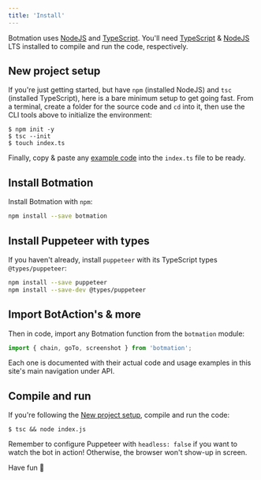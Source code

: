 ```yaml
---
title: 'Install'
---
```


Botmation uses [NodeJS](http://nodejs.org/) and [TypeScript](https://www.typescriptlang.org/). You'll need [TypeScript](https://www.npmjs.com/package/typescript) & [NodeJS](http://nodejs.org/) LTS installed to compile and run the code, respectively.

## New project setup

If you're just getting started, but have `npm` (installed NodeJS) and `tsc` (installed TypeScript), here is a bare minimum setup to get going fast. From a terminal, create a folder for the source code and `cd` into it, then use the CLI tools above to initialize the environment:
```
$ npm init -y
$ tsc --init
$ touch index.ts
```
Finally, copy & paste any [example code](/examples) into the `index.ts` file to be ready.

## Install Botmation

Install Botmation with `npm`:

```bash
npm install --save botmation
```

## Install Puppeteer with types

If you haven't already, install `puppeteer` with its TypeScript types `@types/puppeteer`:

```bash
npm install --save puppeteer 
npm install --save-dev @types/puppeteer
```

## Import BotAction's & more

Then in code, import any Botmation function from the `botmation` module:
```typescript
import { chain, goTo, screenshot } from 'botmation';
```

Each one is documented with their actual code and usage examples in this site's main navigation under API.

## Compile and run

If you're following the [New project setup](#new-project-setup), compile and run the code:
```
$ tsc && node index.js
```

Remember to configure Puppeteer with `headless: false` if you want to watch the bot in action! Otherwise, the browser won't show-up in screen.

Have fun 🚀